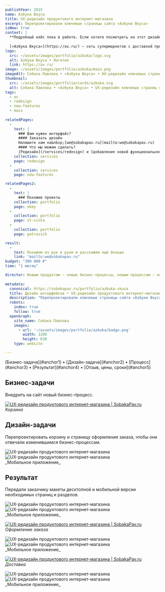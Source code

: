 ```yaml
---
publishYear: 2015
name: Азбука Вкуса
title: UX-редизайн продуктового интернет-магазина
excerpt: Перепроектировали ключевые страницы сайта «Азбуки Вкуса»
isNew: true
context: |
  **Подробный кейс пока в работе. Если хотите посмотреть на этот дизайн в деталях, пишите нам на [we@sobakapav.ru](mailto:we@sobakapav.ru)**
  
  [«Азбука Вкуса»](https://av.ru/) — сеть супермаркетов с доставкой продуктов на дом.
logo:
  src: ~/assets/images/portfolio/azbuka/logo.svg
  alt: Азбука Вкуса • Логотип
  link: https://av.ru/
image: ~/assets/images/portfolio/azbuka/main.png
imageAlt: Собака Павлова • «Азбука Вкуса» • UX-редизайн ключевых страниц сайта
thumbnail:
  src: ~/assets/images/portfolio/cards/azbuka.svg
  alt: Собака Павлова • «Азбука Вкуса» • UX-редизайн ключевых страниц сайта
tags:
  - ec
  - redesign
  - new-features
  - mass
  
relatedPages:
  -
    text: |
      ### Вам нужен интерфейс?
      #### Заказать дизайн
      Напишите нам на&nbsp;[we@sobakapav.ru](mailto:we@sobakapav.ru) 
      #### Что мы можем сделать?
      [Редизайн](/services/redesign) и [добавление новой функциональности](/services/new-features), как в этом кейсе, и [многое другое](/services). 
    collection: services
    page: redesign
  -
    collection: services
    page: new-features

relatedPages2:
  -
    text: |
      ### Похожие проекты
    collection: portfolio
    page: okey
  - 
    collection: portfolio
    page: ot-vinta
  - 
    collection: portfolio
    page: petrovich

result:
  -
    text: Покажем из рук в руки и расскажем ещё больше
    link: "mailto:we@sobakapav.ru"
budget: "300 000 ₽"
time: "1 месяц"

director: Новым продуктам — новые бизнес-процессы, новым процессам — новый UX.
  
metadata:
  canonical: https://sobakapav.ru/portfolio/azbuka-vkusa
  title: Дизайн интерфейсов • UX-редизайн продуктового интернет-магазина
  description: "Перепроектировали ключевые страницы сайта «Азбуки Вкуса»"
  robots:
    index: true
    follow: true
  openGraph:
    site_name: Собака Павлова
    images:
      - url: '~/assets/images/portfolio/azbuka/badge.png'
        width: 1200
        height: 630
    type: website

---
```



<TOC>
[Бизнес-задача](#anchor1) • [Дизайн-задача](#anchor2) • [Процесс](#anchor3) • [Результат](#anchor4) • [Отзыв, цены, сроки](#anchor5)
</TOC>

## <a name="anchor1" />Бизнес-задачи

Внедрить на сайт новый бизнес-процесс.

<a href="/images/portfolio/azbuka/1.png" target="_blank">![UX-редизайн продуктового интернет-магазина | SobakaPav.ru](~/assets/images/portfolio/azbuka/1.png)</a>
_Корзина_

## <a name="anchor2" />Дизайн-задачи

Перепроектировать корзину и страницу оформления заказа, чтобы они отвечали изменившимся бизнес-процессам.

<div class="flex gap-2 flex-wrap"> <Image src="~/assets/images/portfolio/azbuka/8.png" alt="UX-редизайн продуктового интернет-магазина" class="min-w-72 grow shrink basis-0"/> <Image src="~/assets/images/portfolio/azbuka/9.png" alt="UX-редизайн продуктового интернет-магазина" class="min-w-72 grow shrink basis-0" /> </div>
_Мобильное приложение_

## <a name="anchor3" />Результат

Передали заказчику макеты десктопной и мобильной версии необходимых страниц и разделов.

<div class="flex gap-2 flex-wrap"> <Image src="~/assets/images/portfolio/azbuka/4.png" alt="UX-редизайн продуктового интернет-магазина" class="min-w-72 grow shrink basis-0"/> <Image src="~/assets/images/portfolio/azbuka/5.png" alt="UX-редизайн продуктового интернет-магазина" class="min-w-72 grow shrink basis-0" /> </div>
_Мобильное приложение_

<a href="/images/portfolio/azbuka/2.png" target="_blank">![UX-редизайн продуктового интернет-магазина | SobakaPav.ru](~/assets/images/portfolio/azbuka/2.png)</a>
_Оформление заказа_

<div class="flex gap-2 flex-wrap"> <Image src="~/assets/images/portfolio/azbuka/6.png" alt="UX-редизайн продуктового интернет-магазина" class="min-w-72 grow shrink basis-0"/> <Image src="~/assets/images/portfolio/azbuka/7.png" alt="UX-редизайн продуктового интернет-магазина" class="min-w-72 grow shrink basis-0" /> </div>
_Мобильное приложение_

<a href="/images/portfolio/azbuka/3.png" target="_blank">![UX-редизайн продуктового интернет-магазина | SobakaPav.ru](~/assets/images/portfolio/azbuka/3.png)</a>
_Доставка_

<div class="flex gap-2 flex-wrap"> <Image src="~/assets/images/portfolio/azbuka/10.png" alt="UX-редизайн продуктового интернет-магазина" class="min-w-72 grow shrink basis-0"/> <Image src="~/assets/images/portfolio/azbuka/11.png" alt="UX-редизайн продуктового интернет-магазина" class="min-w-72 grow shrink basis-0" /> </div>
_Мобильное приложение_

## <a name="anchor5" />
